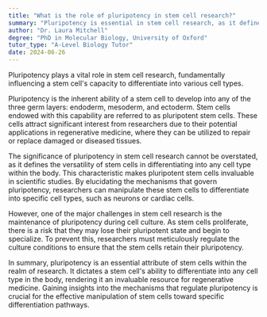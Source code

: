 ```yaml
---
title: "What is the role of pluripotency in stem cell research?"
summary: "Pluripotency is essential in stem cell research, as it defines a cell's capacity to differentiate into various cell types."
author: "Dr. Laura Mitchell"
degree: "PhD in Molecular Biology, University of Oxford"
tutor_type: "A-Level Biology Tutor"
date: 2024-06-26
---
```


Pluripotency plays a vital role in stem cell research, fundamentally influencing a stem cell's capacity to differentiate into various cell types.

Pluripotency is the inherent ability of a stem cell to develop into any of the three germ layers: endoderm, mesoderm, and ectoderm. Stem cells endowed with this capability are referred to as pluripotent stem cells. These cells attract significant interest from researchers due to their potential applications in regenerative medicine, where they can be utilized to repair or replace damaged or diseased tissues.

The significance of pluripotency in stem cell research cannot be overstated, as it defines the versatility of stem cells in differentiating into any cell type within the body. This characteristic makes pluripotent stem cells invaluable in scientific studies. By elucidating the mechanisms that govern pluripotency, researchers can manipulate these stem cells to differentiate into specific cell types, such as neurons or cardiac cells.

However, one of the major challenges in stem cell research is the maintenance of pluripotency during cell culture. As stem cells proliferate, there is a risk that they may lose their pluripotent state and begin to specialize. To prevent this, researchers must meticulously regulate the culture conditions to ensure that the stem cells retain their pluripotency.

In summary, pluripotency is an essential attribute of stem cells within the realm of research. It dictates a stem cell's ability to differentiate into any cell type in the body, rendering it an invaluable resource for regenerative medicine. Gaining insights into the mechanisms that regulate pluripotency is crucial for the effective manipulation of stem cells toward specific differentiation pathways.
    